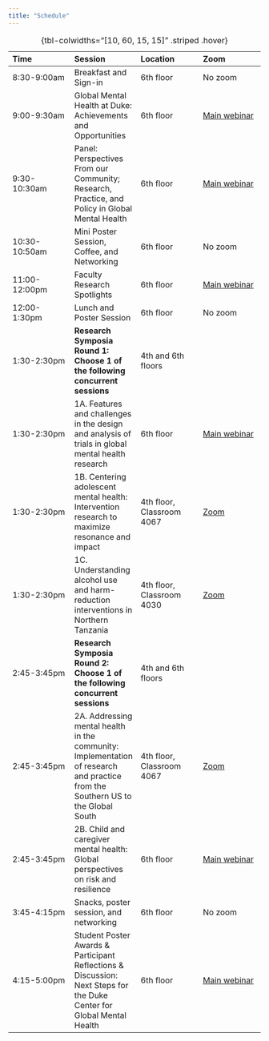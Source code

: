 ```yaml
---
title: "Schedule"
---
```


| Time          | Session                                                                                        | Location           | Zoom |
|:-----------------|:-----------------|:-----------------|:-----------------|
| 8:30-9:00am   | Breakfast and Sign-in                                                                          | 6th floor          | No zoom  |
| 9:00-9:30am   | Global Mental Health at Duke: Achievements and Opportunities                                   | 6th floor          |  [Main webinar](https://duke.zoom.us/j/97317760950)    |
| 9:30-10:30am  | Panel: Perspectives From our Community; Research, Practice, and Policy in Global Mental Health | 6th floor          |  [Main webinar](https://duke.zoom.us/j/97317760950)    |
| 10:30-10:50am | Mini Poster Session, Coffee, and Networking                                                    | 6th floor          | No zoom  |
| 11:00-12:00pm | Faculty Research Spotlights                                                                    | 6th floor          |  [Main webinar](https://duke.zoom.us/j/97317760950)    |
| 12:00-1:30pm  | Lunch and Poster Session                                                                       | 6th floor          | No zoom |
| 1:30-2:30pm   | **Research Symposia Round 1: Choose 1 of the following concurrent sessions**                                                                      | 4th and 6th floors |      |
| 1:30-2:30pm   | 1A. Features and challenges in the design and analysis of trials in global mental health research                                                                      | 6th floor | [Main webinar](https://duke.zoom.us/j/97317760950)     |
| 1:30-2:30pm   | 1B. Centering adolescent mental health: Intervention research to maximize resonance and impact                                                                      | 4th floor, Classroom 4067 | [Zoom](https://duke.zoom.us/j/92102615027?pwd=ejZhoJblb4Kd3eRUaJCOwumvGYfLqy.1)      |
| 1:30-2:30pm   | 1C. Understanding alcohol use and harm-reduction interventions in Northern Tanzania                                                                      | 4th floor, Classroom 4030 | [Zoom](https://duke.zoom.us/j/94968400869?pwd=9jfVpAvaLu40K1TdW6UaSlQnPPHzNw.1)      |
| 2:45-3:45pm   | **Research Symposia Round 2: Choose 1 of the following concurrent sessions**                                                                     | 4th and 6th floors |      |
| 2:45-3:45pm   | 2A. Addressing mental health in the community: Implementation of research and practice from the Southern US to the Global South                                                                      | 4th floor, Classroom 4067 |  [Zoom](https://duke.zoom.us/j/95910418787?pwd=osawmP4ElukBanGJ4ILnXneNYntecN.1)    |
| 2:45-3:45pm   | 2B. Child and caregiver mental health: Global perspectives on risk and resilience                                                                      | 6th floor | [Main webinar](https://duke.zoom.us/j/97317760950)     |
| 3:45-4:15pm   | Snacks, poster session, and networking                                                         | 6th floor          | No zoom     |
| 4:15-5:00pm   | Student Poster Awards & Participant Reflections & Discussion: Next Steps for the Duke Center for Global Mental Health  | 6th floor          |  [Main webinar](https://duke.zoom.us/j/97317760950)    |

: {tbl-colwidths="[10, 60, 15, 15]" .striped .hover}
